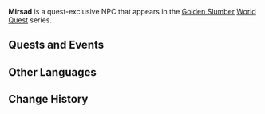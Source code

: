 {{Meta
<!-- Remove this template after adding the missing info -->
|missing_NPC_location = yes
|missing_NPC_context  = yes
|missing_NPC_profile  = yes
|missing_NPC_idle     = yes
|missing_NPC_dialogue = yes
}}
{{Character Infobox
|type             = Quest NPC
|image            = NPC Mirsad.png
|realname         = <!-- Optional, if different from in-game name -->
|deceased         = <!-- Past (for deceased prior to events of the game) or free response -->
|region           = Sumeru
|location         = <!-- Where the character appears, if different from Region -->
|affiliation      = 
|title            = 

|ancestry         = <!-- Clan/family -->
|father           = 
|mother           = 
|spouse           = 
|sibling          = 
|child            = 
|relative         = 

|voiceEN          = 
|voiceCN          = 
|voiceJP          = 
|dialoguereward   = 
}}
'''Mirsad''' is a quest-exclusive NPC that appears in the [[Golden Slumber]] [[World Quest]] series.
<!--
==Location==
{{subst:#tag:gallery|
NPC Location {{subst:PAGENAME}}.png{{subst:!}}{{subst:PAGENAME}}'s location
NPC Location {{subst:PAGENAME}} Context.png{{subst:!}}Additional context
|hideaddbutton=true
|captionalign=center
}}

==Profile==
Detailed story/lore information goes here.
''(To be added.)''

===Personality===
''(To be added.)''

===Appearance===
Keep appearance section short and concise. Limit to 2 paragraphs with 3-4 sentences each.
''(To be added.)''
-->
==Quests and Events==
{{Quests and Events}}
<!--
==Idle Quotes==
{{Dialogue start}}
: {{DIcon|Idle}} {{Tx}}
:: {{A|VO {{subst:PAGENAME}} 01.ogg}} "{{Tx}}"
{{Dialogue end}}

==Dialogue==
{{Dialogue start}}
:'''{{subst:PAGENAME}}:'''
:{{DIcon}}
{{Dialogue end}}

==Event Dialogue==
===Event Name===
{{Dialogue start}}
:'''{{subst:PAGENAME}}:'''
{{Dialogue end}}

==Trivia==
* 
-->
==Other Languages==
{{Other Languages
|default_hidden = 1
|en      = Mirsad
|zhs     = 米尔萨德
|zhs_rm  = Mǐ'ěrsàdé
|zht     = 米爾薩德
|zht_rm  = Mǐ'ěrsàdé
|ja      = ミルサド
|ja_rm   = Mirusado
|ko      = 미르사드
|ko_rm   = Mireusadeu
|es      = Mirsad
|fr      = Mirsad
|ru      = Мирсад
|th      = Mirsad
|vi      = Mirsad
|de      = Mirsad
|id      = Mirsad
|pt      = Mirsad
|tr      = Mirsad
|it      = Mirsad
}}

==Change History==
{{Change History|3.1}}
<!--
==References==
{{Reflist}}
-->
